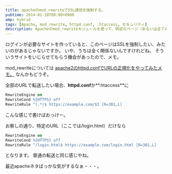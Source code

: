 ```yaml
---
title: apacheのmod_rewriteでSSL通信を強制する。
pubtime: 2014-01-10T00:00+0900
amp: hybrid
tags: [Apache, mod_rewrite, httpd.conf, .htaccess, セキュリティ]
description: Apacheのmod_rewriteモジュールを使って、特定のページ（あるいは全てのページ）でSSL通信を強制させる設定の方法です。
---
```


ログインが必要なサイトを作っていると、このページはSSLを強制したい、みたいのがあるじゃないですか。
いや、うちは全く関係ないんですけれどね。
そういうサイトをいじらせてもらう機会があったので、メモ。

mod\_rewriteについては [apache2のhttpd.confでURLの正規化をやってみたメモ。](/blog/2013/03/apache-url-normalization) なんかもどうぞ。

全部のURLで転送したい場合、**httpd.conf**か**.htaccess**に
``` apache
RewriteEngine on
RewriteCond %{HTTPS} off
RewriteRule ^(.*)$ https://example.com/$1 [R=301,L]
```
こんな感じで書けばおっけー。

お察しの通り、特定のURL（ここでは/login.html）だけなら
``` apache
RewriteEngine on
RewriteCond %{HTTPS} off
RewriteRule ^/login.html$ https://example.com/login.html [R=301,L]
```
となります。
普通の転送と同じ感じやね。

最近apacheネタばっかな気がするなぁ・・・。
